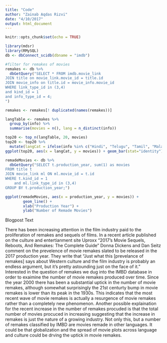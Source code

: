 ```yaml
---
title: "Code"
author: "Zainab Aqdas Rizvi"
date: "4/10/2017"
output: html_document
---
```


```r
knitr::opts_chunk$set(echo = TRUE)
```


```r
library(mdsr)
library(RMySQL)
db <- dbConnect_scidb(dbname = "imdb")
```


```r
#filter for remakes of movies
remakes <- db %>%
  dbGetQuery("SELECT * FROM imdb.movie_link
JOIN title on movie_link.movie_id = title.id
JOIN movie_info on title.id = movie_info.movie_id
WHERE link_type_id in (3,4) 
and kind_id = 1
and info_type_id = 4;
")
```


```r
remakes <- remakes[! duplicated(names(remakes))]
```

```r
langTable <- remakes %>%
  group_by(info) %>%
  summarise(movies = n(), lang = n_distinct(info)) 
```

```r
top20 <- top_n(langTable, 20, movies)
top20 <- top20 %>%
  mutate(langCat = ifelse(info %in% c("Hindi", "Telugu", "Tamil", "Malayalam", "Kannada", "Bengali"), "Indian", info))
ggplot(top20, aes(x = langCat, y = movies)) + geom_bar(stat="identity")
```

```r
remadeMovies <- db %>%
  dbGetQuery("SELECT t.production_year, sum(1) as movies
FROM title t
JOIN movie_link ml ON ml.movie_id = t.id
WHERE t.kind_id = 1
	and ml.link_type_id in (3,4) 
GROUP BY t.production_year;")
```


```r
ggplot(remadeMovies, aes(x = production_year, y = movies)) + 
        geom_line() + 
        xlab("Production Year") + 
        ylab("Number of Remade Movies")


```

Blogpost Text 

There has been increasing attention in the film industry paid to the proliferation of remakes and sequels of films. In a recent article published on the culture and entertianment site Uproxx "2017’s Movie Sequels, Reboots, And Remakes: The Complete Guide" Donna Dickens and Dan Seitz comment on the prevelence of movie remakes slated to be released in the 2017 production year. They write that "Just what this [prevelance of remakes] says about Western culture and the film industry is probably an endless argument, but it’s pretty astounding just on the face of it." Interested in the question of remakes we dug into the IMBD database in order to exaimine the number of movie remakes produced over time. Since the year 2000 there has been a substantial uptick in the number of movie remakes, although somewhat surprisingly the 21st centurty bump in movie remakes is lower than its peak in the 1930s. This indicates that the most recent wave of movie remakes is actually a resurgence of movie remakes rather than a completely new phenomenon. Another possible explaination for the recent increase in the number of remakes procuded is that the total number of movies procuced in increasing suggesting that the increase in remakes is just the nature of a growing industry. Not only this, but a number of remakes classified by IMBD are movies remade in other languages. It could be that globalization and the spread of movie plots across language and culture could be drving the uptick in movie remakes.  




